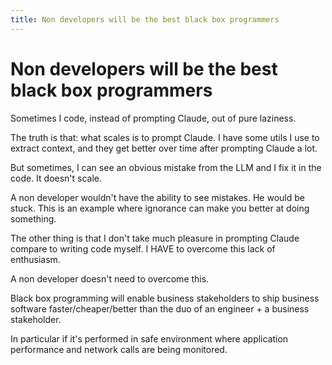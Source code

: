 ```yaml
---
title: Non developers will be the best black box programmers
---
```


# Non developers will be the best black box programmers

Sometimes I code, instead of prompting Claude, out of pure laziness.

The truth is that: what scales is to prompt Claude. I have some utils I use to extract context, and they get better over time after prompting Claude a lot.

But sometimes, I can see an obvious mistake from the LLM and I fix it in the code. It doesn't scale.

A non developer wouldn't have the ability to see mistakes. He would be stuck. This is an example where ignorance can make you better at doing something.

The other thing is that I don't take much pleasure in prompting Claude compare to writing code myself. I HAVE to overcome this lack of enthusiasm.

A non developer doesn't need to overcome this.

Black box programming will enable business stakeholders to ship business software faster/cheaper/better than the duo of an engineer + a business stakeholder.

In particular if it's performed in safe environment where application performance and network calls are being monitored.

